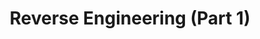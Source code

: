 ---
credit:
- SIGPwny
featured: false
slides: rev1.pdf
tags:
- rev
- compilation
- x86
- in-depth
time_start: 2017-03-05T18:00:00.000000Z
title: Reverse Engineering (Part 1)
week_number: 7
---